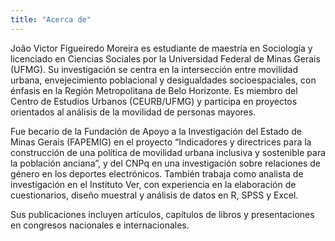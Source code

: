 ```yaml
---
title: "Acerca de"
---
```


João Victor Figueiredo Moreira es estudiante de maestría en Sociología y licenciado en Ciencias Sociales por la Universidad Federal de Minas Gerais (UFMG). Su investigación se centra en la intersección entre movilidad urbana, envejecimiento poblacional y desigualdades socioespaciales, con énfasis en la Región Metropolitana de Belo Horizonte. Es miembro del Centro de Estudios Urbanos (CEURB/UFMG) y participa en proyectos orientados al análisis de la movilidad de personas mayores.

Fue becario de la Fundación de Apoyo a la Investigación del Estado de Minas Gerais (FAPEMIG) en el proyecto "Indicadores y directrices para la construcción de una política de movilidad urbana inclusiva y sostenible para la población anciana", y del CNPq en una investigación sobre relaciones de género en los deportes electrónicos. También trabaja como analista de investigación en el Instituto Ver, con experiencia en la elaboración de cuestionarios, diseño muestral y análisis de datos en R, SPSS y Excel.

Sus publicaciones incluyen artículos, capítulos de libros y presentaciones en congresos nacionales e internacionales.

